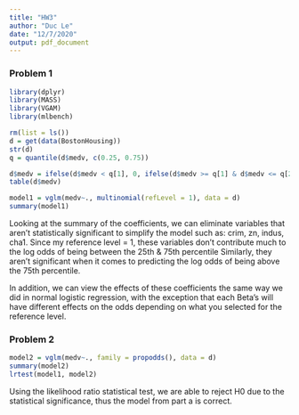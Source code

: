 ```yaml
---
title: "HW3"
author: "Duc Le"
date: "12/7/2020"
output: pdf_document
---
```


### Problem 1
```r
library(dplyr)
library(MASS)
library(VGAM)
library(mlbench)

rm(list = ls())
d = get(data(BostonHousing))
str(d)
q = quantile(d$medv, c(0.25, 0.75))

d$medv = ifelse(d$medv < q[1], 0, ifelse(d$medv >= q[1] & d$medv <= q[2], 1, 2))
table(d$medv)

model1 = vglm(medv~., multinomial(refLevel = 1), data = d)
summary(model1)
```
Looking at the summary of the coefficients, we can eliminate variables that aren't statistically
significant to simplify the model such as: crim, zn, indus, cha1. Since my reference level = 1,
these variables don't contribute much to the log odds of being between the 25th & 75th percentile
Similarly, they aren't significant when it comes to predicting the log odds of being above the
75th percentile.

In addition, we can view the effects of these coefficients the same way we did in normal logistic regression, with the exception that each Beta's will have different effects on the odds depending on what you selected for the reference level. 

### Problem 2
```r
model2 = vglm(medv~., family = propodds(), data = d)
summary(model2)
lrtest(model1, model2)
```
Using the likelihood ratio statistical test, we are able to reject H0 due to the statistical significance, thus the model from part a is correct.